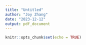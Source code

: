 ```yaml
---
title: "Untitled"
author: "Joy Zhang"
date: "2023-12-12"
output: pdf_document
---
```


```r
knitr::opts_chunk$set(echo = TRUE)
```
